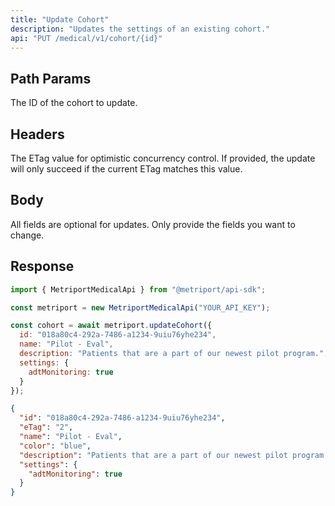 ```yaml
---
title: "Update Cohort"
description: "Updates the settings of an existing cohort."
api: "PUT /medical/v1/cohort/{id}"
---
```


## Path Params

<ParamField path="id" type="string" required>
  The ID of the cohort to update.
</ParamField>

## Headers

<ParamField header="If-Match" type="string" optional>
  The ETag value for optimistic concurrency control. If provided, the update will only succeed if the current ETag matches this value.
</ParamField>

## Body

All fields are optional for updates. Only provide the fields you want to change.

<Snippet file="cohort.mdx" />

## Response

<Snippet file="cohort-response.mdx" />

<ResponseExample>

```javascript Metriport SDK
import { MetriportMedicalApi } from "@metriport/api-sdk";

const metriport = new MetriportMedicalApi("YOUR_API_KEY");

const cohort = await metriport.updateCohort({
  id: "018a80c4-292a-7486-a1234-9uiu76yhe234",
  name: "Pilot - Eval",
  description: "Patients that are a part of our newest pilot program.",
  settings: {
    adtMonitoring: true
  }
});
```

</ResponseExample>

```json
{
  "id": "018a80c4-292a-7486-a1234-9uiu76yhe234",
  "eTag": "2",
  "name": "Pilot - Eval",
  "color": "blue",
  "description": "Patients that are a part of our newest pilot program.",
  "settings": {
    "adtMonitoring": true
  }
}
```
